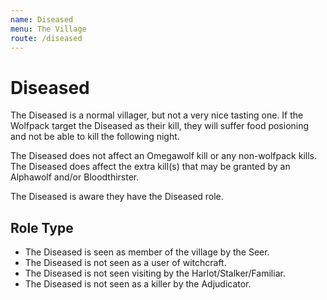 ```yaml
---
name: Diseased
menu: The Village
route: /diseased
---
```


# Diseased

The Diseased is a normal villager, but not a very nice tasting one. If
the Wolfpack target the Diseased as their kill, they will suffer food
posioning and not be able to kill the following night.

The Diseased does not affect an Omegawolf kill or any non-wolfpack
kills. The Diseased does affect the extra kill(s) that may be granted by
an Alphawolf and/or Bloodthirster.

The Diseased is aware they have the Diseased role.

## Role Type

  - The Diseased is seen as member of the village by the Seer.
  - The Diseased is not seen as a user of witchcraft.
  - The Diseased is not seen visiting by the Harlot/Stalker/Familiar.
  - The Diseased is not seen as a killer by the Adjudicator.
